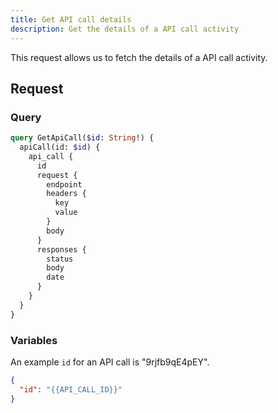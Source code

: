 ```yaml
---
title: Get API call details
description: Get the details of a API call activity
---
```


This request allows us to fetch the details of a API call activity.

## Request

### Query

```graphql
query GetApiCall($id: String!) {
  apiCall(id: $id) {
    api_call {
      id
      request {
        endpoint
        headers {
          key
          value
        }
        body
      }
      responses {
        status
        body
        date
      }
    }
  }
}
```

### Variables

An example `id` for an API call is "9rjfb9qE4pEY".

```json
{
  "id": "{{API_CALL_ID}}"
}
```
